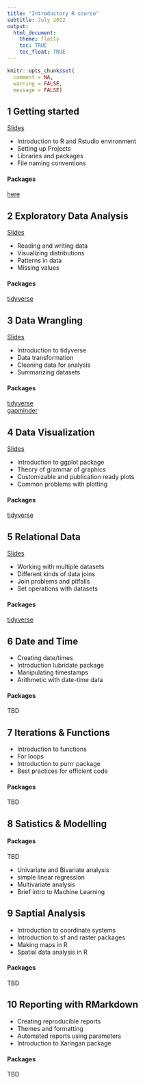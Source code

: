 ```yaml
---
title: "Introductory R course"
subtitle: July 2022
output: 
  html_document:
    theme: flatly
    toc: TRUE
    toc_float: TRUE
---
```


```r
knitr::opts_chunk$set(
  comment = NA, 
  warning = FALSE,
  message = FALSE)
```

## 1 Getting started

[Slides](https://docs.google.com/presentation/d/1wuaTSNCsBhmRUxFx6ADoxvp8UG28uDqVBL3d50BwUBQ/edit?usp=sharing)

-   Introduction to R and Rstudio environment
-   Setting up Projects
-   Libraries and packages
-   File naming conventions

#### Packages

[here](https://here.r-lib.org/)

## 2 Exploratory Data Analysis

[Slides](https://docs.google.com/presentation/d/1Wjx81_gBEk112qsRnbNJ9m9sXUxyF_HE9_71TNXc5Uo/edit?usp=sharing)

-   Reading and writing data
-   Visualizing distributions
-   Patterns in data
-   Missing values

#### Packages
[tidyverse](https://www.tidyverse.org/packages/)

## 3 Data Wrangling
[Slides](https://data-wrangling.netlify.app/#/title-slide)

- Introduction to tidyverse
- Data transformation
- Cleaning data for analysis
- Summarizing datasets

#### Packages
[tidyverse](https://www.tidyverse.org/packages/)     
[gapminder](https://www.rdocumentation.org/packages/gapminder/versions/0.3.0)

## 4 Data Visualization
[Slides](https://cstep-data-viz.netlify.app/#1)

-   Introduction to ggplot package
-   Theory of grammar of graphics
-   Customizable and publication ready plots
-   Common problems with plotting

#### Packages
[tidyverse](https://www.tidyverse.org/packages/)

## 5 Relational Data
[Slides](https://relational-data.netlify.app/#/title-slide)

-   Working with multiple datasets
-   Different kinds of data joins
-   Join problems and pitfalls
-   Set operations with datasets

#### Packages
[tidyverse](https://www.tidyverse.org/packages/)

## 6 Date and Time

-   Creating date/times
-   Introduction lubridate package
-   Manipulating timestamps
-   Arithmetic with date-time data

#### Packages
TBD

## 7 Iterations & Functions

-   Introduction to functions
-   For loops
-   Introduction to purrr package
-   Best practices for efficient code

#### Packages
TBD

## 8 Satistics & Modelling

#### Packages
TBD

-   Univariate and Bivariate analysis
-   simple linear regression
-   Multivariate analysis
-   Brief intro to Machine Learning

## 9 Saptial Analysis

-   Introduction to coordinate systems
-   Introduction to sf and raster packages
-   Making maps in R
-   Spatial data analysis in R

#### Packages
TBD

## 10 Reporting with RMarkdown

-   Creating reproducible reports
-   Themes and formatting
-   Automated reports using parameters
-   Introduction to Xaringan package

#### Packages
TBD
